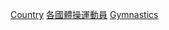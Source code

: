 {{Categories by country|nocat}}
{{Parent category}}
{{Portal|體操}}

[[Category:奧運體操運動員|Country]]
[[Category:各國體操運動員|]]
[[Category:夏季奧運各國各項目運動員|Gymnastics]]